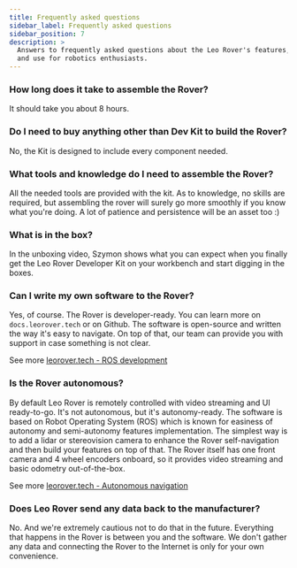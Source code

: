 ```yaml
---
title: Frequently asked questions
sidebar_label: Frequently asked questions
sidebar_position: 7
description: >
  Answers to frequently asked questions about the Leo Rover's features, setup,
  and use for robotics enthusiasts.
---
```



### How long does it take to assemble the Rover?

It should take you about 8 hours.

### Do I need to buy anything other than Dev Kit to build the Rover?

No, the Kit is designed to include every component needed.

### What tools and knowledge do I need to assemble the Rover?

All the needed tools are provided with the kit. As to knowledge, no skills are
required, but assembling the rover will surely go more smoothly if you know what
you're doing. A lot of patience and persistence will be an asset too :)

### What is in the box?

In the unboxing video, Szymon shows what you can expect when you finally get the
Leo Rover Developer Kit on your workbench and start digging in the boxes.

<div className="video-container">
  <LiteYouTubeEmbed
    id="C_blxqBQr7Q"
    params="autoplay=0&autohide=1&showinfo=0&rel=0"
    poster="hqdefault"
    title="Leo Rover Unboxing and Getting Started"
    webp
  />
</div>

### Can I write my own software to the Rover?

Yes, of course. The Rover is developer-ready. You can learn more on
`docs.leorover.tech` or on Github. The software is open-source and written the
way it's easy to navigate. On top of that, our team can provide you with support
in case something is not clear.

See more
[leorover.tech - ROS development](https://www.leorover.tech/guides/ros-development)

### Is the Rover autonomous?

By default Leo Rover is remotely controlled with video streaming and UI
ready-to-go. It's not autonomous, but it's autonomy-ready. The software is based
on Robot Operating System (ROS) which is known for easiness of autonomy and
semi-autonomy features implementation. The simplest way is to add a lidar or
stereovision camera to enhance the Rover self-navigation and then build your
features on top of that. The Rover itself has one front camera and 4 wheel
encoders onboard, so it provides video streaming and basic odometry
out-of-the-box.

See more
[leorover.tech - Autonomous navigation](https://www.leorover.tech/guides/autonomous-navigation)

### Does Leo Rover send any data back to the manufacturer?

No. And we're extremely cautious not to do that in the future. Everything that
happens in the Rover is between you and the software. We don't gather any data
and connecting the Rover to the Internet is only for your own convenience.

